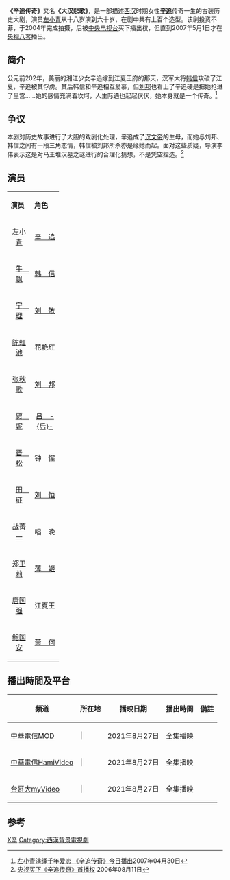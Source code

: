 {{电视节目信息框
| 名稱 = 辛追传奇
| 別名 = 大汉悲歌
| 原名 =
| 圖片 = Xin zhui chuan qi.jpg
| 圖說 = 海报
| 分類 = 古装、历史
| 原創者 =
| 編劇 = 高旭帆
| 導演 = 李　伟
| 演出 = [[左小青|左小青]]
| 配音 = 
| 旁白 = 
| 主題曲 =《大汉有悲歌》
| 片尾曲 =《千古真爱》
| 作曲 = 
| 國家 = {{PRC}}
| 語言 = [[普通话|普通话]]
| 字幕 = 中文
| 季數 = 
| 集數 = 43集
| 每集列表 = 
| 製片人 =
| 執行製片 = 
| 制作公司 =
| 拍攝地 = 
| 攝像 = 
| 每集長 = 
| 頻道 =
| 電視網 =[[央视八套|央视八套]]
| 播出國家 ={{CHN}}
| 視頻制式 =
| 音頻制式 = 
| 開始 =2007年5月1日
| 結束 =
| 先於 = 
| 後於 = 
| 相關劇集 = 
| 官方網站 =
}}
'''《辛追传奇》'''又名'''《大汉悲歌》'''，是一部描述[[西汉|西汉]]时期女性'''[[辛追|辛追]]'''传奇一生的古装历史大剧，演员[[左小青|左小青]]从十八岁演到六十岁，在剧中共有上百个造型。该剧投资不菲，于2004年完成拍摄，后被[[中国中央电视台|中央电视台]]买下播出权，但直到2007年5月1日才在[[央视八套|央视八套]]播出。

== 简介 ==
公元前202年，美丽的湘江少女辛追嫁到江夏王府的那天，汉军大将[[韩信|韩信]]攻破了江夏，辛追被其俘虏。其后韩信和辛追相互爱慕，但[[刘邦|刘邦]]也看上了辛追硬是把她抢进了皇宫……她的感情充满着坎坷，人生际遇也起起伏伏，她本身就是一个传奇。<ref>[http://ent.qq.com/a/20070430/000186.htm 左小青演绎千年爱恋 《辛追传奇》今日播出]2007年04月30日</ref>

== 争议 ==
本剧对历史故事进行了大胆的戏剧化处理，辛追成了[[汉文帝|汉文帝]]的生母，而她与刘邦、韩信之间有一段三角恋情，韩信被刘邦所杀亦是缘她而起。面对这些质疑，导演李伟表示这是对马王堆汉墓之谜进行的合理化猜想，不是凭空捏造。<ref>[http://www.cctv.com/performance/20060811/102430.shtml 央视买下《辛追传奇》首播权] {{Wayback|url=http://www.cctv.com/performance/20060811/102430.shtml |date=20160305022509 }}2006年08月11日</ref>

== 演员 ==
{|class="wikitable" width="60%"
|- style="background:cornflowerblue; color:white" align=center
|width=20%|'''演员'''||width=20%|'''角色'''
|-
| <center>[[左小青|左小青]] || <center>[[辛追|辛　追]]
|-
| <center>[[牛飘|牛　飘]] || <center>[[韩信|韩　信]]
|-
| <center>[[宁理|宁　理]] || <center>[[刘敬|刘　敬]]
|-
| <center>[[陈虹池|陈虹池]] || <center>花艳红
|-
| <center>[[张秋歌|张秋歌]] || <center>[[刘邦|刘　邦]]
|-
| <center>[[贾妮|贾　妮]] || <center>[[吕后|吕　-{后}-]]
|-
| <center>[[晋松|晋　松]] || <center>钟　惺
|-
| <center>[[田征|田　征]] || <center>[[刘恒|刘　恒]]
|-
| <center>[[战菁一|战菁一]] || <center>唱　晚
|-
| <center>[[郑卫莉|郑卫莉]] || <center>[[薄姬|薄　姬]]
|-
| <center>[[唐国强|唐国强]] || <center>江夏王
|-
| <center>[[鲍国安|鲍国安]] || <center>[[萧何|萧　何]]
|}

== 播出時間及平台 ==

{| class="wikitable"
|-
!頻道 || 所在地 || 播映日期 || 播出時間 || 備註
|-
| [[中華電信MOD|中華電信MOD]] || |{{TWN}} || 2021年8月27日 || 全集播映 || 
|-
| [[中華電信HamiVideo|中華電信HamiVideo]] || |{{TWN}} || 2021年8月27日 || 全集播映 || 
|-
| [[台哥大myVideo|台哥大myVideo]] || |{{TWN}} || 2021年8月27日 || 全集播映 || 
|}

== 参考 ==
{{reflist}}

{{2007年中國大陸古裝/民初電視劇}}
[[Category:2007年中國電視劇集|X辛]]
[[Category:西漢背景電視劇|Category:西漢背景電視劇]]